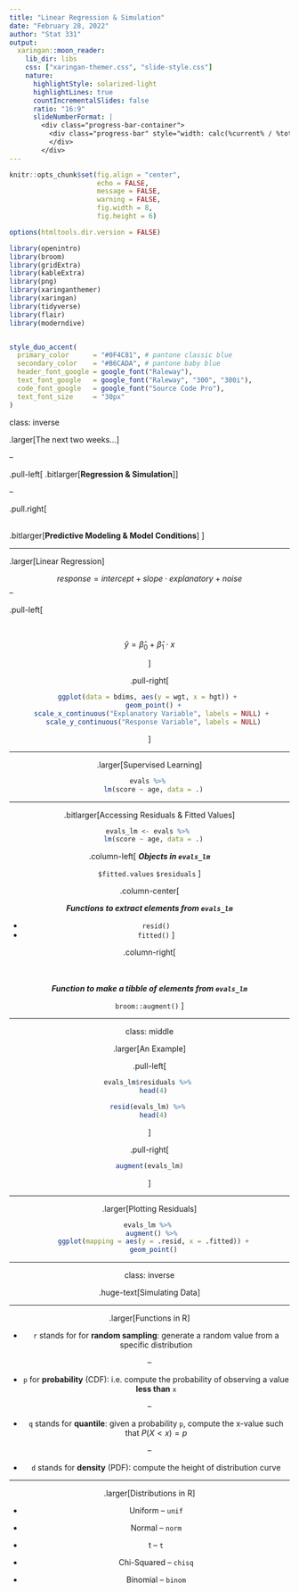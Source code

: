 ```yaml
---
title: "Linear Regression & Simulation"
date: "February 28, 2022"
author: "Stat 331"
output:
  xaringan::moon_reader:
    lib_dir: libs
    css: ["xaringan-themer.css", "slide-style.css"]
    nature:
      highlightStyle: solarized-light
      highlightLines: true
      countIncrementalSlides: false
      ratio: "16:9"
      slideNumberFormat: |
        <div class="progress-bar-container">
          <div class="progress-bar" style="width: calc(%current% / %total% * 100%);">
          </div>
        </div>
---
```



```r
knitr::opts_chunk$set(fig.align = "center", 
                      echo = FALSE, 
                      message = FALSE, 
                      warning = FALSE, 
                      fig.width = 8, 
                      fig.height = 6)

options(htmltools.dir.version = FALSE)

library(openintro)
library(broom)
library(gridExtra)
library(kableExtra)
library(png)
library(xaringanthemer)
library(xaringan)
library(tidyverse)
library(flair)
library(moderndive)


style_duo_accent(
  primary_color      = "#0F4C81", # pantone classic blue
  secondary_color    = "#B6CADA", # pantone baby blue
  header_font_google = google_font("Raleway"),
  text_font_google   = google_font("Raleway", "300", "300i"),
  code_font_google   = google_font("Source Code Pro"),
  text_font_size     = "30px"
)
```

class: inverse

.larger[The next two weeks...]

--

.pull-left[
.bitlarger[**Regression & Simulation**]
]

--

.pull.right[

</br>
.bitlarger[**Predictive Modeling & Model Conditions**]
]

---

.larger[Linear Regression]

$$
  response = intercept + slope \cdot explanatory + noise
$$
--

.pull-left[

</br>
<center>
$\hat{y} = \hat{\beta}_0 + \hat{\beta}_1 \cdot x$

]

.pull-right[
```r
ggplot(data = bdims, aes(y = wgt, x = hgt)) + 
  geom_point() +
  scale_x_continuous("Explanatory Variable", labels = NULL) + 
  scale_y_continuous("Response Variable", labels = NULL)
```
]

---

.larger[Supervised Learning]

```r
evals %>% 
  lm(score ~ age, data = .)
```

---

.bitlarger[Accessing Residuals & Fitted Values]

```r
evals_lm <- evals %>% 
  lm(score ~ age, data = .)
```

.column-left[
***Objects in `evals_lm`***

`$fitted.values`
`$residuals`
]

.column-center[
</br>

***Functions to extract elements from `evals_lm`***

- `resid()` 
- `fitted()`
]

.column-right[
</br>
</br>
</br>

***Function to make a tibble of elements from `evals_lm`***

`broom::augment()`
]

---

class: middle

.larger[An Example]

.pull-left[

```r
evals_lm$residuals %>% 
  head(4)
```

```r
resid(evals_lm) %>% 
  head(4)
```

]

.pull-right[
```r
augment(evals_lm)
```

]

---

.larger[Plotting Residuals]

```r
evals_lm %>% 
  augment() %>% 
  ggplot(mapping = aes(y = .resid, x = .fitted)) +
  geom_point()
```


---

class: inverse

.huge-text[Simulating Data]

---

.larger[Functions in R]

- `r` stands for for **random sampling**: generate a random value from a 
specific distribution

--

- `p` for **probability** (CDF): i.e. compute the probability of observing a
value **less than** `x` 

--

- `q` stands for **quantile**: given a probability `p`, compute the x-value
such that $P(X < x) = p$

--

- `d` stands for **density** (PDF): compute the height of distribution curve

---

.larger[Distributions in R]

- Uniform -- `unif`

- Normal -- `norm`

- t -- `t`

- Chi-Squared -- `chisq`

- Binomial -- `binom`
